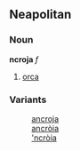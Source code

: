 ==Neapolitan==
===Noun===
'''ncroja''' ''f''
# [[orca]]

===Variants===
:[[ancroja]]
:[[ancròia]]
:[['ncròia]]
